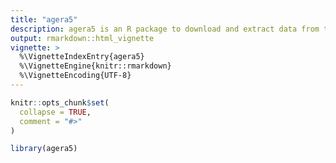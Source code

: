 ```yaml
---
title: "agera5"  
description: agera5 is an R package to download and extract data from the \\'Agrometeorological indicators from 1979 to present derived from reanalysis\\' dataset (aka AgERA5)."
output: rmarkdown::html_vignette
vignette: >
  %\VignetteIndexEntry{agera5}
  %\VignetteEngine{knitr::rmarkdown}
  %\VignetteEncoding{UTF-8}
---
```


```r
knitr::opts_chunk$set(
  collapse = TRUE,
  comment = "#>"
)
```

```r
library(agera5)
```
